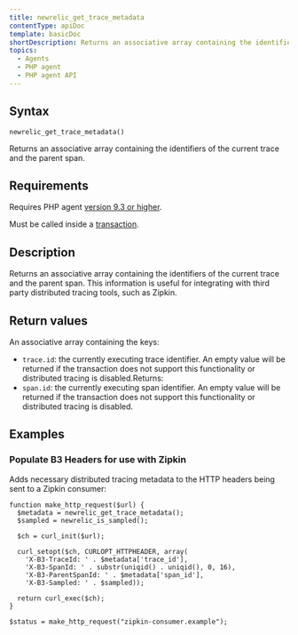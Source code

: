 ```yaml
---
title: newrelic_get_trace_metadata
contentType: apiDoc
template: basicDoc
shortDescription: Returns an associative array containing the identifiers of the current trace and the parent span.
topics:
  - Agents
  - PHP agent
  - PHP agent API
---
```


## Syntax

```
newrelic_get_trace_metadata()
```

Returns an associative array containing the identifiers of the current trace and the parent span.

## Requirements

Requires PHP agent [version 9.3 or higher](https://docs.newrelic.com/docs/release-notes/agent-release-notes/php-release-notes).

Must be called inside a [transaction](https://docs.newrelic.com/docs/accounts-partnerships/education/getting-started-new-relic/glossary#transaction).

## Description

Returns an associative array containing the identifiers of the current trace and the parent span. This information is useful for integrating with third party distributed tracing tools, such as Zipkin.

## Return values

An associative array containing the keys:

* `trace.id`: the currently executing trace identifier. An empty value will be returned if the transaction does not support this functionality or distributed tracing is disabled.Returns:
* `span.id`: the currently executing span identifier. An empty value will be returned if the transaction does not support this functionality or distributed tracing is disabled.

## Examples

### Populate B3 Headers for use with Zipkin

Adds necessary distributed tracing metadata to the HTTP headers being sent to a Zipkin consumer:

```
function make_http_request($url) {
  $metadata = newrelic_get_trace_metadata();
  $sampled = newrelic_is_sampled();

  $ch = curl_init($url);

  curl_setopt($ch, CURLOPT_HTTPHEADER, array(
    'X-B3-TraceId: ' . $metadata['trace_id'],
    'X-B3-SpanId: ' . substr(uniqid() . uniqid(), 0, 16),
    'X-B3-ParentSpanId: ' . $metadata['span_id'],
    'X-B3-Sampled: ' . $sampled));

  return curl_exec($ch);
}

$status = make_http_request("zipkin-consumer.example");
```
